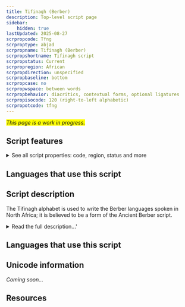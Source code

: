 ```yaml
---
title: Tifinagh (Berber)
description: Top-level script page
sidebar:
    hidden: true
lastUpdated: 2025-08-27
scrpropcode: Tfng
scrproptype: abjad
scrpropname: Tifinagh (Berber)
scrpropshortname: Tifinagh script
scrpropstatus: Current
scrpropregion: African
scrpropdirection: unspecified
scrpropbaseline: bottom
scrpropcase: no
scrpropwspace: between words
scrpropbehavior: diacritics, contextual forms, optional ligatures
scrpropisocode: 120 (right-to-left alphabetic)
scrpropotcode: tfng
---
```


<span style='background-color:yellow'>_This page is a work in progress._</span>


## Script features

<details>
<summary> See all script properties: code, region, status and more</summary>
<ScriptInfo />
</details>

## Languages that use this script

<WsList script='Tfng' wsMax='5' />

## Script description

The Tifinagh alphabet is used to write the Berber languages spoken in North Africa; it is believed to be a form of the Ancient Berber script.

<details>
<summary>Read the full description...'</summary>It is widely used by the Tuareg, the principal inhabitants of the Saharan interior.

There are many regional variations of the script; the standardised version proposed by the Institut Royal de la Culture Amazighe (IRCAM) consists of 33 symbols. This character set does not represent the full phonemic inventory of any particular language, but was proposed with a view to progressively unifiying regional phonological variations in the orthography. Consonant [gemination](/reference/glossary#gemination) is represented by writing the letter twice. Traditionally, vowels are only written word-finally, although in some areas Arabic diacritics are adopted to represent word-internal vowels. Some Tuareg orthographies use diacritics from the "Combining Diacritics" Unicode block. Some texts also employ a number of conjunct forms in order to differentiate between words which would otherwise be ambiguous due to the vowels being unwritten. Historically, the script has been written in any direction, horizontally or vertically, although today it tends to be written by the Tuaregs horizontally from right to left, and by the Berbers from left to right. Words are separated by spaces and Latin punctuation is generally used, although in some areas a  _ tazarast_ symbol is used for phrase and sentence breaks.

The Tifinagh script as regulated by IRCAM has officially been the only writing system for transcribing the Tamazight language in Morocco since 2003. The script also remains widely used in Algeria, Mali and Niger; however, it is generally used alongside the Latin or Arabic alphabets. Public use of the script was banned in Libya under Colonel Gaddafi's regime, but the interim government, the National Transitional Council, appears to be more open to it.

Tifinagh is also sometimes known by the name of the language or the people using it, for example Tuareg or Berber. It is also referred to as Neo-Tifinagh to distinguish it from the old Berber abjad, Tifinagh.
</details>

## Languages that use this script

<WsList script='Tfng' wsMax='5' />

## Unicode information

_Coming soon..._

## Resources

<ScriptResources detailSummary='seemore' />

